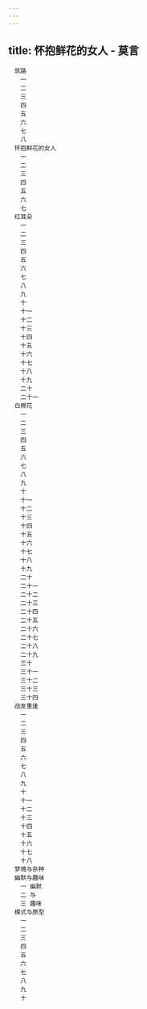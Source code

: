 ```yaml
---
---
---
```

title: 怀抱鲜花的女人 - 莫言
---


```
　筑路
　　一
　　二
　　三
　　四
　　五
　　六
　　七
　　八
　怀抱鲜花的女人
　　一
　　二
　　三
　　四
　　五
　　六
　　七
　红耳朵
　　一
　　二
　　三
　　四
　　五
　　六
　　七
　　八
　　九
　　十
　　十一
　　十二
　　十三
　　十四
　　十五
　　十六
　　十七
　　十八
　　十九
　　二十
　　二十一
　白棉花
　　一
　　二
　　三
　　四
　　五
　　六
　　七
　　八
　　九
　　十
　　十一
　　十二
　　十三
　　十四
　　十五
　　十六
　　十七
　　十八
　　十九
　　二十
　　二十一
　　二十二
　　二十三
　　二十四
　　二十五
　　二十六
　　二十七
　　二十八
　　二十九
　　三十
　　三十一
　　三十二
　　三十三
　　三十四
　战友重逢
　　一
　　二
　　三
　　四
　　五
　　六
　　七
　　八
　　九
　　十
　　十一
　　十二
　　十三
　　十四
　　十五
　　十六
　　十七
　　十八
　梦境与杂种
　幽默与趣味
　　一 幽默
　　二 与
　　三 趣味
　模式与原型
　　一
　　二
　　三
　　四
　　五
　　六
　　七
　　八
　　九
　　十
```